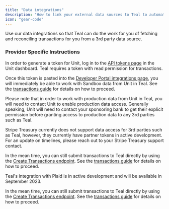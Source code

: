 ```yaml
---
title: "Data integrations"
description: "How to link your external data sources to Teal to automate transaction input."
icon: "gear-code"
---
```


Use our data integrations so that Teal can do the work for you of fetching and reconciling transactions for you from a 3rd party data source.

### Provider Specific Instructions

<AccordionGroup>
  <Accordion title="Unit">
In order to generate a token for Unit, log in to the
<a href="https://app.s.unit.sh/api-tokens">API tokens page</a> in the Unit dashboard.
Teal requires a token with read permission for transactions.

Once this token is pasted into the [Developer Portal integrations page](https://developer.teal.dev/integrations), you will immediately be able to work with Sandbox data from Unit in Teal. See the [transactions guide](/transactions/overview) for details on how to proceed.

Please note that in order to work with production data from Unit in Teal, you will need to contact Unit to enable production data access. Generally speaking, Unit will need to contact your sponsoring bank to get their explicit permission before granting access to production data to any 3rd parties such as Teal.

  </Accordion>

<Accordion title="Stripe Treasury">
Stripe Treasury currently does not support data access for 3rd parties such as Teal, however, they currently have partner tokens in active development. For an update on timelines, please reach out to your Stripe Treasury support contact.

In the mean time, you can still submit transactions to Teal directly by using the [Create Transactions endpoint](/api-reference/transactions/create_transactions). See the [transactions guide](/transactions/overview) for details on how to proceed.

</Accordion>

  <Accordion title="Plaid">
  Teal's integration with Plaid is in active development and will be available in September 2023.

In the mean time, you can still submit transactions to Teal directly by using the [Create Transactions endpoint](/api-reference/transactions/create_transactions). See the [transactions guide](/transactions/overview) for details on how to proceed.

  </Accordion>
</AccordionGroup>
